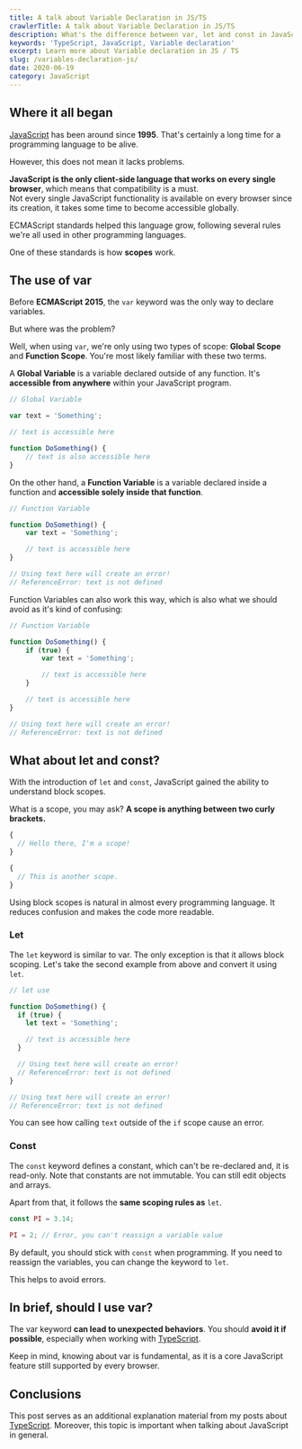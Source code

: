 ```yaml
---
title: A talk about Variable Declaration in JS/TS
crawlerTitle: A talk about Variable Declaration in JS/TS
description: What's the difference between var, let and const in JavaScript? Learning about scopes can help you out figure out how to correctly declare variables.
keywords: 'TypeScript, JavaScript, Variable declaration'
excerpt: Learn more about Variable declaration in JS / TS
slug: /variables-declaration-js/
date: 2020-06-19
category: JavaScript
---
```


## Where it all began

[JavaScript](/category/javascript/) has been around since **1995**. That's certainly a long time for a programming language to be alive.

However, this does not mean it lacks problems.

**JavaScript is the only client-side language that works on every single browser**, which means that compatibility is a must.<br />
Not every single JavaScript functionality is available on every browser since its creation, it takes some time to become accessible globally.

ECMAScript standards helped this language grow, following several rules we're all used in other programming languages.

One of these standards is how **scopes** work.

## The use of var

Before **ECMAScript 2015**, the `var` keyword was the only way to declare variables.

But where was the problem?

Well, when using `var`, we're only using two types of scope: **Global Scope** and **Function Scope**. You're most likely familiar with these two terms.

A **Global Variable** is a variable declared outside of any function. It's **accessible from anywhere** within your JavaScript program.

```JavaScript
// Global Variable

var text = 'Something';

// text is accessible here

function DoSomething() {
    // text is also accessible here
}
```

On the other hand, a **Function Variable** is a variable declared inside a function and **accessible solely inside that function**.

```JavaScript
// Function Variable

function DoSomething() {
    var text = 'Something';

    // text is accessible here
}

// Using text here will create an error!
// ReferenceError: text is not defined
```

Function Variables can also work this way, which is also what we should avoid as it's kind of confusing:

```JavaScript
// Function Variable

function DoSomething() {
    if (true) {
        var text = 'Something';

        // text is accessible here
    }

    // text is accessible here
}

// Using text here will create an error!
// ReferenceError: text is not defined
```

## What about let and const?

With the introduction of `let` and `const`, JavaScript gained the ability to understand block scopes.

What is a scope, you may ask? **A scope is anything between two curly brackets.**

```javascript
{
  // Hello there, I'm a scope!
}

{
  // This is another scope.
}
```

Using block scopes is natural in almost every programming language. It reduces confusion and makes the code more readable.

### Let

The `let` keyword is similar to var. The only exception is that it allows block scoping. Let's take the second example from above and convert it using `let`.

```javascript
// let use

function DoSomething() {
  if (true) {
    let text = 'Something';

    // text is accessible here
  }

  // Using text here will create an error!
  // ReferenceError: text is not defined
}

// Using text here will create an error!
// ReferenceError: text is not defined
```

You can see how calling `text` outside of the `if` scope cause an error.

### Const

The `const` keyword defines a constant, which can't be re-declared and, it is read-only. Note that constants are not immutable. You can still edit objects and arrays.

Apart from that, it follows the **same scoping rules as** `let`.

```javascript
const PI = 3.14;

PI = 2; // Error, you can't reassign a variable value
```

By default, you should stick with `const` when programming. If you need to reassign the variables, you can change the keyword to `let`.

This helps to avoid errors.

## In brief, should I use var?

The var keyword **can lead to unexpected behaviors**. You should **avoid it if possible**, especially when working with [TypeScript](/category/typescript/).

Keep in mind, knowing about var is fundamental, as it is a core JavaScript feature still supported by every browser.

## Conclusions

This post serves as an additional explanation material from my posts about [TypeScript](/category/typescript/). Moreover, this topic is important when talking about JavaScript in general.
